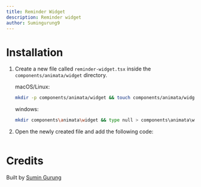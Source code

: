 ```yaml
---
title: Reminder Widget
description: Reminder widget
author: Sumingurung9
---
```


<ComponentPreview name="widget-reminder-widget--docs" />

# Installation

1. Create a new file called `reminder-widget.tsx` inside the `components/animata/widget` directory.

   macOS/Linux:

   ```bash
   mkdir -p components/animata/widget && touch components/animata/widget/reminder-widget.tsx
   ```

   windows:

   ```bash
   mkdir components\animata\widget && type null > components\animata\widget\reminder-widget.tsx
   ```

2. Open the newly created file and add the following code:

   ```jsx file=<rootDir>/animata/widget/reminder-widget.tsx

   ```

# Credits

Built by [Sumin Gurung](https://github.com/GrgSumin)
